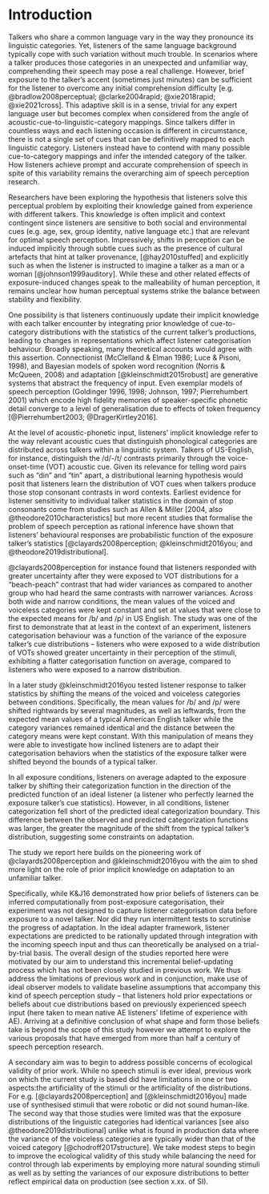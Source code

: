 <!-- Do NOT knit this document. It is part of a larger document. Instead knit the main document (my-apa-formatted-article) -->

# Introduction
Talkers who share a common language vary in the way they pronounce its linguistic categories. Yet, listeners of the same language background typically cope with such variation without much trouble. In scenarios where a talker produces those categories in an unexpected and unfamiliar way, comprehending their speech may pose a real challenge. However, brief exposure to the talker's accent (sometimes just minutes) can be sufficient for the listener to overcome any initial comprehension difficulty [e.g. @bradlow2008perceptual; @clarke2004rapid; @xie2018rapid; @xie2021cross].  This adaptive skill is in a sense, trivial for any expert language user but becomes complex when considered from the angle of acoustic-cue-to-linguistic-category mappings. Since talkers differ in countless ways and each listening occasion is different in circumstance, there is not a single set of cues that can be definitively mapped to each linguistic category. Listeners instead have to contend with many possible cue-to-category mappings and infer the intended category of the talker. How listeners achieve prompt and accurate comprehension of speech in spite of this variability remains the overarching aim of speech perception research.

Researchers have been exploring the hypothesis that listeners solve this perceptual problem by exploiting their knowledge gained from experience with different talkers. This knowledge is often implicit and context contingent since listeners are sensitive to both social and environmental cues (e.g. age, sex, group identity, native language etc.) that are relevant for optimal speech perception. Impressively, shifts in perception can be induced implicitly through subtle cues such as the presence of cultural artefacts that hint at talker provenance, [@hay2010stuffed] and explicitly such as when the listener is instructed to imagine a talker as a man or a woman [@johnson1999auditory]. While these and other related effects of exposure-induced changes speak to the malleability of human perception, it remains unclear how human perceptual systems strike the balance between stability and flexibility.

One possibility is that listeners continuously update their implicit knowledge with each talker encounter by integrating prior knowledge of cue-to-category distributions with the statistics of the current talker's productions, leading to changes in representations which affect listener categorisation behaviour. Broadly speaking, many theoretical accounts would agree with this assertion. Connectionist (McClelland & Elman 1986; Luce & Pisoni, 1998), and Bayesian models of spoken word recognition (Norris & McQueen, 2008) and adaptation [@kleinschmidt2015robust] are generative systems that abstract the frequency of input.  Even exemplar models of speech perception (Goldinger 1996, 1998; Johnson, 1997; Pierrehumbert 2001) which encode high fidelity memories of speaker-specific phonetic detail converge to a level of generalisation due to effects of token frequency [@Pierrehumbert2003; @DragerKirtley2016].


At the level of acoustic-phonetic input, listeners' implicit knowledge refer to the way relevant acoustic cues that distinguish phonological categories are distributed across talkers within a linguistic system. Talkers of US-English, for instance, distinguish the /d/-/t/ contrasts primarily through the voice-onset-time (VOT) acoustic cue. Given its relevance for telling word pairs such as "din" and "tin" apart, a distributional learning hypothesis would posit that listeners learn the distribution of VOT cues when talkers produce those stop consonant contrasts in word contexts. Earliest evidence for listener sensitivity to individual talker statistics in the domain of stop consonants come from studies such as Allen & Miller [2004, also @theodore2010characteristics] but more recent studies that formalise the problem of speech perception as rational inference have shown that listeners' behavioural responses are probabilistic function of the exposure talker's statistics [@clayards2008perception; @kleinschmidt2016you; and @theodore2019distributional]. 

@clayards2008perception for instance found that listeners responded with greater uncertainty after they were exposed to VOT distributions for a "beach-peach" contrast that had wider variances as compared to another group who had heard the same contrasts with narrower variances. Across both wide and narrow conditions, the mean values of the voiced and voiceless categories were kept constant and set at values that were close to the expected means for /b/ and /p/ in US English. The study was one of the first to demonstrate that at least in the context of an experiment, listeners categorisation behaviour was a function of the variance of the exposure talker's cue distributions -- listeners who were exposed to a wide distribution of VOTs showed greater uncertainty in their perception of the stimuli, exhibiting a flatter categorisation function on average, compared to listeners who were exposed to a narrow distribution.

In a later study @kleinschmidt2016you tested listener response to talker statistics by shifting the means of the voiced and voiceless categories between conditions. Specifically, the mean values for /b/ and /p/ were shifted rightwards by several magnitudes, as well as leftwards, from the expected mean values of a typical American English talker while the category variances remained identical and the distance between the category means were kept constant. With this manipulation of means they were able to investigate how inclined listeners are to adapt their categorisation behaviors when the statistics of the exposure talker were shifted beyond the bounds of a typical talker.  

In all exposure conditions, listeners on average adapted to the exposure talker by shifting their categorization function in the direction of the predicted function of an ideal listener (a listener who perfectly learned the exposure talker's cue statistics). However, in all conditions, listener categorization fell short of the predicted ideal categorization boundary. This difference between the observed and predicted categorization functions was larger, the greater the magnitude of the shift from the typical talker's distribution, suggesting some constraints on adaptation.

The study we report here builds on the pioneering work of @clayards2008perception and @kleinschmidt2016you with the aim to shed more light on the role of prior implicit knowledge on adaptation to an unfamiliar talker.

Specifically, while K&J16 demonstrated how prior beliefs of listeners can be inferred computationally from post-exposure categorisation, their experiment was not designed to capture listener categorisation data before exposure to a novel talker. Nor did they run intermittent tests to scrutinise the progress of adaptation. In the ideal adapter framework, listener expectations are predicted to  be rationally updated through integration with the incoming speech input and thus can theoretically be analysed on a trial-by-trial basis. The overall design of the studies reported here were motivated by our aim to understand this incremental belief-updating process which has not been closely studied in previous work. We thus address the limitations of previous work and in conjunction, make use of ideal observer models to validate baseline assumptions that accompany this kind of speech perception study -- that listeners hold prior expectations or beliefs about cue distributions based on previously experienced speech input (here taken to mean native AE listeners' lifetime of experience with AE). Arriving at a definitive conclusion of what shape and form those beliefs take is beyond the scope of this study however we attempt to explore the various proposals that have emerged from more than half a century of speech perception research.

A secondary aim was to begin to address possible concerns of ecological validity of prior work. While no speech stimuli is ever ideal, previous work on which the current study is based did have limitations in one or two aspects:the artificiality of the stimuli or the artificiality of the distributions. For e.g. [@clayards2008perception] and [@kleinschmidt2016you] made use of synthesised stimuli that were robotic or did not sound human-like. The second way that those studies were limited was that the exposure distributions of the linguistic categories had identical variances [see also @theodore2019distributional] unlike what is found in production data where the variance of the voiceless categories are typically wider than that of the voiced category [@chodroff2017structure]. We take modest steps to begin to improve the ecological validity of this study while balancing the need for control through lab experiments by employing more natural sounding stimuli as well as by setting the variances of our exposure distributions to better reflect empirical data on production (see section x.xx. of SI).
